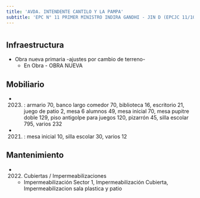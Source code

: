 ```yaml
---
title: 'AVDA. INTENDENTE CANTILO Y LA PAMPA'
subtitle: 'EPC N° 11 PRIMER MINISTRO INDIRA GANDHI - JIN D (EPCJC 11/10°)'
---
```


#
## Infraestructura

* Obra nueva primaria -ajustes por cambio de terreno- 
    + En Obra - OBRA NUEVA 


## Mobiliario

*  (2023) : armario 70, banco largo comedor 70, biblioteca 16, escritorio 21, juego de patio 2, mesa 6 alumnos 49, mesa inicial 70, mesa pupitre doble 129, piso antigolpe para juegos 120, pizarrón 45, silla escolar 795, varios 232 

*  (2021) : mesa inicial 10, silla escolar 30, varios 12 





## Mantenimiento

*  (2022) Cubiertas / Impermeabilizaciones 
    + Impermeabilización Sector 1, Impermeabilización Cubierta, Impermeabilizacion sala plastica y patio







